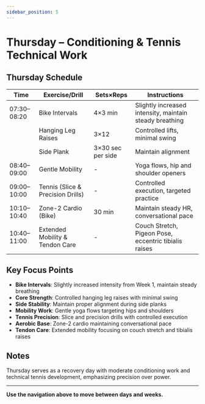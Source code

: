 ```yaml
---
sidebar_position: 5
---
```



<WorkoutNav weekNumber={2} />

# Thursday – Conditioning & Tennis Technical Work

## Thursday Schedule

| Time | Exercise/Drill | Sets×Reps | Instructions |
|------|---------------|-----------|--------------|
| 07:30–08:20 | Bike Intervals | 4×3 min | Slightly increased intensity, maintain steady breathing |
| | Hanging Leg Raises | 3×12 | Controlled lifts, minimal swing |
| | Side Plank | 3×30 sec per side | Maintain alignment |
| 08:40–09:00 | Gentle Mobility | - | Yoga flows, hip and shoulder openers |
| 09:00–10:00 | Tennis (Slice & Precision Drills) | - | Controlled execution, targeted practice |
| 10:10–10:40 | Zone-2 Cardio (Bike) | 30 min | Maintain steady HR, conversational pace |
| 10:40–11:00 | Extended Mobility & Tendon Care | - | Couch Stretch, Pigeon Pose, eccentric tibialis raises |

## Key Focus Points

- **Bike Intervals**: Slightly increased intensity from Week 1, maintain steady breathing
- **Core Strength**: Controlled hanging leg raises with minimal swing
- **Side Stability**: Maintain proper alignment during side planks
- **Mobility Work**: Gentle yoga flows targeting hips and shoulders
- **Tennis Precision**: Slice and precision drills with controlled execution
- **Aerobic Base**: Zone-2 cardio maintaining conversational pace
- **Tendon Care**: Extended mobility focusing on couch stretch and tibialis raises

## Notes

Thursday serves as a recovery day with moderate conditioning work and technical tennis development, emphasizing precision over power.

---

**Use the navigation above to move between days and weeks.**
